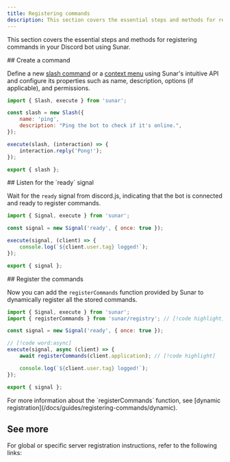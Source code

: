 ```yaml
---
title: Registering commands
description: This section covers the essential steps and methods for registering commands in your Discord bot using Sunar.
---
```


This section covers the essential steps and methods for registering commands in your Discord bot using Sunar.

<Steps>

<Step>
## Create a command

Define a new [slash command](/docs/builders/slash) or a [context menu](/docs/builders/context-menu) using Sunar's intuitive API and configure its properties such as name, description, options (if applicable), and permissions.

```js title="src/commands/ping.js"
import { Slash, execute } from 'sunar';

const slash = new Slash({
	name: 'ping',
	description: "Ping the bot to check if it's online.",
});

execute(slash, (interaction) => {
	interaction.reply('Pong!');
});

export { slash };
```

</Step>

<Step>
## Listen for the `ready` signal

Wait for the `ready` signal from discord.js, indicating that the bot is connected and ready to register commands.

```js title="src/signals/ready.js"
import { Signal, execute } from 'sunar';

const signal = new Signal('ready', { once: true });

execute(signal, (client) => {
	console.log(`${client.user.tag} logged!`);
});

export { signal };
```

</Step>

<Step>
## Register the commands

Now you can add the `registerCommands` function provided by Sunar to dynamically register all the stored commands.

```js title="src/signals/ready.js"
import { Signal, execute } from 'sunar';
import { registerCommands } from 'sunar/registry'; // [!code highlight]

const signal = new Signal('ready', { once: true });

// [!code word:async]
execute(signal, async (client) => {
	await registerCommands(client.application); // [!code highlight]

	console.log(`${client.user.tag} logged!`);
});

export { signal };
```

<Callout>
	For more information about the `registerCommands` function, see [dynamic
	registration](/docs/guides/registering-commands/dynamic).
</Callout>

</Step>

</Steps>

## See more

For global or specific server registration instructions, refer to the following links:

<Cards>
	<Card
		title="Global Commands Registration"
		description="Global registration makes commands available across all servers."
		href="/docs/guides/registering-commands/global"
	/>
	<Card
		title="Guilds Commands Registration"
		description="Guilds registration involves registering all commands specifically for a list of servers."
		href="/docs/guides/registering-commands/guilds"
	/>
</Cards>
